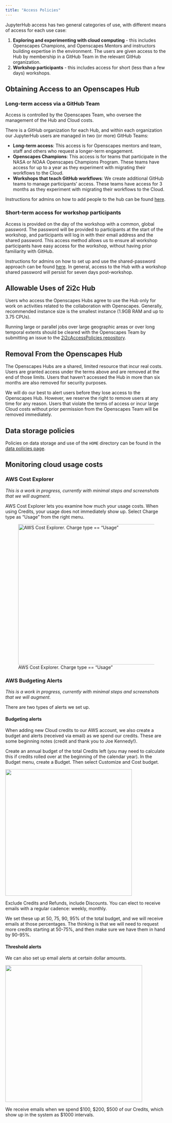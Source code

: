 ```yaml
---
title: "Access Policies"
---
```


JupyterHub access has two general categories of use, with different
means of access for each use case:

1. **Exploring and experimenting with cloud computing** - this includes Openscapes 
Champions, and Openscapes Mentors and instructors building expertise in the
environment. The users are given access to the Hub by membership in a
GitHub Team in the relevant GitHub organization.
2. **Workshop participants** - this includes access for short (less than a few 
days) workshops.

## Obtaining Access to an Openscapes Hub

### Long-term access via a GitHub Team

Access is controlled by the Openscapes Team, who oversee the management of the 
Hub and Cloud costs.

There is a GitHub organization for each Hub, and within each organization our 
JupyterHub users are managed in two (or more) GitHub Teams: 

* **Long-term access**: This access is for Openscapes mentors and team, staff and 
  others who request a longer-term engagement.
* **Openscapes Champions**: This access is for teams that participate in the NASA or 
  NOAA Openscapes Champions Program. 
These teams have access for up to a year as they experiment with migrating their 
  workflows to the Cloud. 
* **Workshops that teach GitHub workflows**: We create additional GitHub teams to manage participants' access. These teams have access for 3 months as they experiment with migrating their workflows to the Cloud. 

Instructions for admins on how to add people to the hub can be found 
[here](github-access.qmd).

### Short-term access for workshop participants

Access is provided on the day of the workshop with a common, global password. The password 
will be provided to participants at the start of the workshop, and participants will log in with their email address and the shared password. This access method allows us to 
ensure all workshop participants have easy access for the workshop, without having 
prior familiarity with GitHub.

Instructions for admins on how to set up and use the shared-password approach 
can be found [here](password-access.qmd). In general, access to the Hub with a 
workshop shared password will persist for seven days post-workshop.

## Allowable Uses of 2i2c Hub 

Users who access the Openscapes Hubs agree to use the Hub only for work on activities related to the collaboration with Openscapes. Generally, recommended instance size is the smallest instance (1.9GB RAM and up to 3.75 CPUs). 

Running large or parallel jobs over large geographic areas or over long temporal extents should be cleared with the Openscapes Team by submitting an issue to the [2i2cAccessPolicies repository]( https://github.com/NASA-Openscapes/2i2cAccessPolicies).

<!-- TODO: add/fix repo for access policies for NOAA -->

## Removal From the Openscapes Hub

The Openscapes Hubs are a shared, limited resource that incur real costs. Users are granted access under the terms above and are removed at the end of those limits. Users that haven’t accessed the Hub in more than six months are also removed for security purposes. 

We will do our best to alert users before they lose access to the Openscapes Hub. However, we reserve the right to remove users at any time for any reason. Users that violate the terms of access or incur large Cloud costs without prior permission from the Openscapes Team will be removed immediately.

## Data storage policies

Policies on data storage and use of the `HOME` directory can be found in the [data policies page](data-storage.qmd).

## Monitoring cloud usage costs

### AWS Cost Explorer

<!-- TODO: Integrate/add links to monthly cost/storage report being developed at  -->

*This is a work in progress, currently with minimal steps and screenshots that we will augment.*

AWS Cost Explorer lets you examine how much your usage costs. When using Credits, your usage does not immediately show up. Select Charge type as "Usage" from the right menu.

![AWS Cost Explorer. Charge type == "Usage"](images/cost-explorer-usage.png){fig-align="center" width="437"}

### AWS Budgeting Alerts

*This is a work in progress, currently with minimal steps and screenshots that we will augment.*

There are two types of alerts we set up.

#### Budgeting alerts

When adding new Cloud credits to our AWS account, we also create a budget and alerts (received via email) as we spend our credits. These are some beginning notes (credit and thank you to Joe Kennedy!).

Create an annual budget of the total Credits left (you may need to calculate this if credits rolled over at the beginning of the calendar year). In the Budget menu, create a Budget. Then select Customize and Cost budget.

![](images/choose-budget-type.png){fig-align="center" width="394"}

Exclude Credits and Refunds, include Discounts. You can elect to receive emails with a regular cadence: weekly, monthly.

We set these up at 50, 75, 90, 95% of the total budget, and we will receive emails at those percentages. The thinking is that we will need to request more credits starting at 50-75%, and then make sure we have them in hand by 90-95%.

#### Threshold alerts

We can also set up email alerts at certain dollar amounts.

![](images/budget-threshold-alerts.png){fig-align="center" width="426"}

We receive emails when we spend \$100, \$200, \$500 of our Credits, which show up in the system as \$1000 intervals.